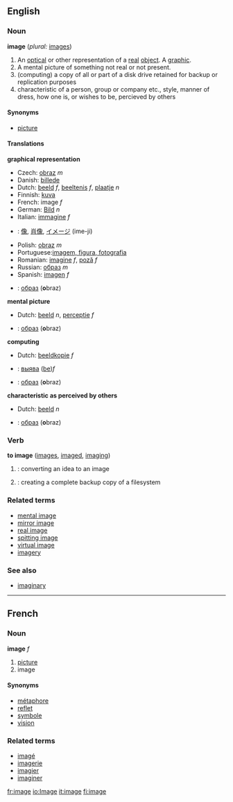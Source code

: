 {{wikipedia}}
==English==

===Noun===
'''image'''  (''plural:'' [[images]])

#<!--DefA-->An [[optical]] or other representation of a [[real]] [[object]]. A [[graphic]].
#<!--DefB-->A mental picture of something not real or not present.
#<!--DefC-->(computing) a copy of all or part of a disk drive retained for backup or replication purposes
#<!--DefD-->characteristic of a person, group or company etc., style, manner of dress, how one is, or wishes to be, percieved by others

====Synonyms====
*<!--DefA-->[[picture]]

====Translations====
'''graphical representation'''
{{top}}
*Czech: [[obraz]] ''m''
*Danish: [[billede]]
*Dutch: [[beeld]] ''f'', [[beeltenis]] ''f'', [[plaatje]] ''n''
*Finnish: [[kuva]]
*French: image ''f''
*German: [[Bild]] ''n''
*Italian: [[immagine]] ''f''
{{mid}}
*{{ja}}: [[像]], [[肖像]], [[イメージ]] (ime-ji)
*Polish: [[obraz]] ''m''
*Portuguese:[[imagem, figura, fotografia]]
*Romanian: [[imagine]] ''f'', [[poză]] ''f''
*Russian: [[образ]] ''m''
*Spanish: [[imagen]] ''f''
*{{uk}}: [[образ]] {{m}} ('''o'''braz)
{{bottom}}

'''mental picture'''
{{top}}
*Dutch: [[beeld]] ''n'', [[perceptie]] ''f''
*{{uk}}: [[образ]] {{m}} ('''o'''braz)
{{mid}}
{{bottom}}

'''computing'''
{{top}}
*Dutch: [[beeldkopie]] ''f''
{{mid}}
*{{be}}: [[выява]] ([[:be:выява|be]])''f''
*{{uk}}: [[образ]] {{m}} ('''o'''braz)
{{bottom}}

'''characteristic as perceived by others'''
{{top}}
*Dutch: [[beeld]] ''n''
*{{uk}}: [[образ]] {{m}} ('''o'''braz)
{{mid}}
{{bottom}}

===Verb===
'''to image'''  ([[images]], [[imaged]], [[imaging]])
#<!--DefE-->{{cattag|Computing}}: converting an idea to an image
#<!--DefF-->{{cattag|Computing}}: creating a complete backup copy of a filesystem

===Related terms===
*[[mental image]]
*[[mirror image]]
*[[real image]]
*[[spitting image]]
*[[virtual image]]
*[[imagery]]

===See also===
*[[imaginary]]

----

==French==
===Noun===
'''image''' ''f''

# <!--DefG-->[[picture]]
# <!--DefH-->image

====Synonyms====
*[[métaphore]]
*[[reflet]]
*[[symbole]]
*[[vision]]

===Related terms===
*[[imagé]]
*[[imagerie]]
*[[imagier]]
*[[imaginer]]

[[fr:image]]
[[io:Image]]
[[it:image]]
[[fi:image]]